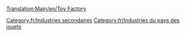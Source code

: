 [[Translation:Main/en/Toy Factory]]{{en/-}}
{{Template:Industries/Fr
|image=ToyFactory.png
|nom=Fabrique de jouets
|climats=[[Main/en/Climat/Fr#Pays des jouets|Pays des jouets]]
|accepte=[[Main/fr/Plastique|Plastique]], [[Main/fr/Batterie|Batterie]]
|produit=[[Main/fr/Jouet|Jouet]]
|notes=Absent des autres [[Main/fr/Climat|climats]].
}}
{{fr/Amorce}}

[[Category:fr/Industries secondaires]]
[[Category:fr/Industries du pays des jouets]]
